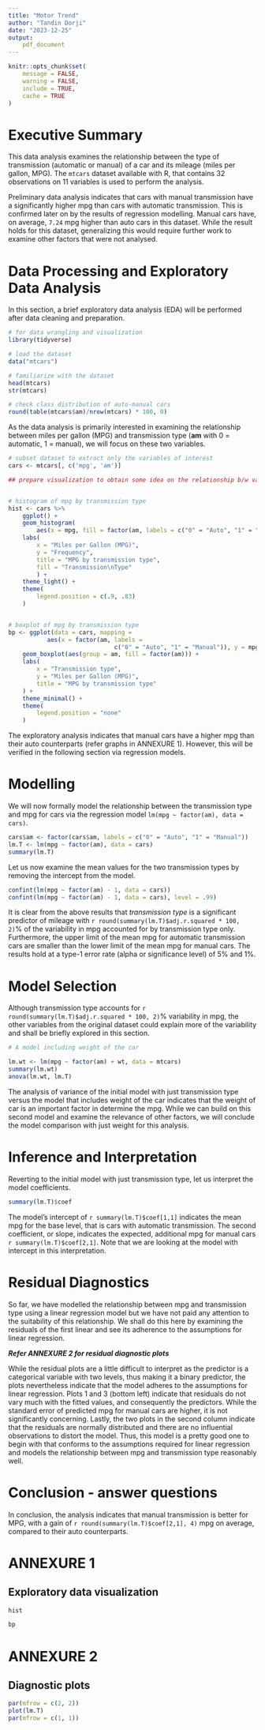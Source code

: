 ```yaml
---
title: "Motor Trend"
author: "Tandin Dorji"
date: "2023-12-25"
output: 
    pdf_document
---
```


```r
knitr::opts_chunk$set(
	message = FALSE,
	warning = FALSE,
	include = TRUE,
	cache = TRUE
)
```


# Executive Summary

This data analysis examines the relationship between the type of transmission (automatic or manual) of a car and its mileage (miles per gallon, MPG). The `mtcars` dataset available with R, that contains 32 observations on 11 variables is used to perform the analysis.

Preliminary data analysis indicates that cars with manual transmission have a significantly higher mpg than cars with automatic transmission. This is confirmed later on by the results of regression modelling. Manual cars have, on average, `7.24` mpg higher than auto cars in this dataset. While the result holds for this dataset, generalizing this would require further work to examine other factors that were not analysed.


# Data Processing and Exploratory Data Analysis

In this section, a brief exploratory data analysis (EDA) will be performed after data cleaning and preparation.

```r
# for data wrangling and visualization
library(tidyverse)

# load the dataset
data("mtcars")

# familiarize with the dataset
head(mtcars)
str(mtcars)

# check class distribution of auto-manual cars
round(table(mtcars$am)/nrow(mtcars) * 100, 0)
```


As the data analysis is primarily interested in examining the relationship between miles per gallon (MPG) and transmission type (**am** with 0 = automatic, 1 = manual), we will focus on these two variables.

```r
# subset dataset to extract only the variables of interest
cars <- mtcars[, c('mpg', 'am')]

## prepare visualization to obtain some idea on the relationship b/w variables


# histogram of mpg by transmission type
hist <- cars %>% 
    ggplot() +
    geom_histogram(
        aes(x = mpg, fill = factor(am, labels = c("0" = "Auto", "1" = "Manual")))) +
    labs(
        x = "Miles per Gallon (MPG)",
        y = "Frequency",
        title = "MPG by transmission type",
        fill = "Transmission\nType"
        ) +
    theme_light() +
    theme(
        legend.position = c(.9, .83)
    )


# boxplot of mpg by transmission type
bp <- ggplot(data = cars, mapping = 
           aes(x = factor(am, labels = 
                              c("0" = "Auto", "1" = "Manual")), y = mpg)) + 
    geom_boxplot(aes(group = am, fill = factor(am))) + 
    labs(
        x = "Transmission type",
        y = "Miles per Gallon (MPG)",
        title = "MPG by transmission type"
    ) +
    theme_minimal() + 
    theme(
        legend.position = "none"
    )
```

The exploratory analysis indicates that manual cars have a higher mpg than their auto counterparts (refer graphs in ANNEXURE 1). However, this will be verified in the following section via regression models.


# Modelling

We will now formally model the relationship between the transmission type and mpg for cars via the regression model `lm(mpg ~ factor(am), data = cars)`.

```r
cars$am <- factor(cars$am, labels = c("0" = "Auto", "1" = "Manual"))
lm.T <- lm(mpg ~ factor(am), data = cars)
summary(lm.T)
```

Let us now examine the mean values for the two transmission types by removing the intercept from the model.

```r
confint(lm(mpg ~ factor(am) - 1, data = cars))
confint(lm(mpg ~ factor(am) - 1, data = cars), level = .99)
```


It is clear from the above results that *transmission type* is a significant predictor of mileage with `r round(summary(lm.T)$adj.r.squared * 100, 2)`% of the variability in mpg accounted for by transmission type only. Furthermore, the upper limit of the mean mpg for automatic transmission cars are smaller than the lower limit of the mean mpg for manual cars. The results hold at a type-1 error rate (alpha or significance level) of 5% and 1%. 


# Model Selection

Although transmission type accounts for `r round(summary(lm.T)$adj.r.squared * 100, 2)`% variability in mpg, the other variables from the original dataset could explain more of the variability and shall be briefly explored in this section.


```r
# A model including weight of the car 

lm.wt <- lm(mpg ~ factor(am) + wt, data = mtcars)
summary(lm.wt)
anova(lm.wt, lm.T)
```


The analysis of variance of the initial model with just transmission type versus the model that includes weight of the car indicates that the weight of car is an important factor in determine the mpg. While we can build on this second model and examine the relevance of other factors, we will conclude the model comparison with just weight for this analysis.


# Inference and Interpretation

Reverting to the initial model with just transmission type, let us interpret the model coefficients.


```r
summary(lm.T)$coef
```


The model's intercept of `r summary(lm.T)$coef[1,1]` indicates the mean mpg for the base level, that is cars with automatic transmission. The second coefficient, or slope, indicates the expected, additional mpg for manual cars `r summary(lm.T)$coef[2,1]`. Note that we are looking at the model with intercept in this interpretation.


# Residual Diagnostics

So far, we have modelled the relationship between mpg and transmission type using a linear regression model but we have not paid any attention to the suitability of this relationship. We shall do this here by examining the residuals of the first linear and see its adherence to the assumptions for linear regression.

***Refer ANNEXURE 2 for residual diagnostic plots***

While the residual plots are a little difficult to interpret as the predictor is a categorical variable with two levels, thus making it a binary predictor, the plots nevertheless indicate that the model adheres to the assumptions for linear regression. Plots 1 and 3 (bottom left) indicate that residuals do not vary much with the fitted values, and consequently the predictors. While the standard error of predicted mpg for manual cars are higher, it is not significantly concerning. Lastly, the two plots in the second column indicate that the residuals are normally distributed and there are no influential observations to distort the model. Thus, this model is a pretty good one to begin with that conforms to the assumptions required for linear regression and models the relationship between mpg and transmission type reasonably well.


# Conclusion - answer questions
In conclusion, the analysis indicates that manual transmission is better for MPG, with a gain of `r round(summary(lm.T)$coef[2,1], 4)` mpg on average, compared to their auto counterparts. 


# ANNEXURE 1
## Exploratory data visualization
```r

hist

bp
```


# ANNEXURE 2
## Diagnostic plots
```r
par(mfrow = c(2, 2))
plot(lm.T)
par(mfrow = c(1, 1))
```